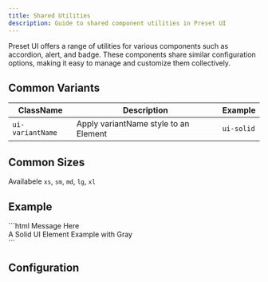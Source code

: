 ```yaml
---
title: Shared Utilities
description: Guide to shared component utilities in Preset UI
---
```


Preset UI offers a range of utilities for various components such as accordion, alert, and badge. These components share similar configuration options, making it easy to manage and customize them collectively.

## Common Variants

| ClassName | Description | Example |
|-----------|-------------|---------|
| `ui-variantName` | Apply variantName style to an Element | `ui-solid` |



## Common Sizes

Availabele `xs`, `sm`, `md`, `lg`, `xl`


## Example

<BlockCode>
```html
<span class="ui-soft-primary ui-size-md">
    Message Here
</span>
<div class="ui-solid ui-card-md">
    A Solid UI Element Example with Gray
</div>
```
</BlockCode>

## Configuration



